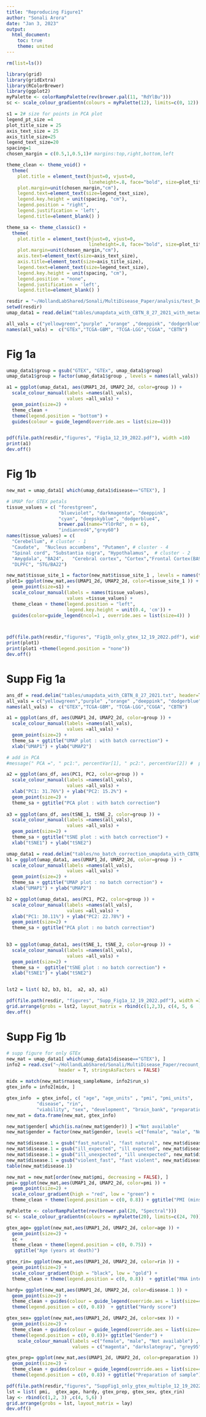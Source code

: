 ```yaml
---
title: "Reproducing Figure1"
author: "Sonali Arora"
date: "Jan 3, 2023"
output:
  html_document:
    toc: true
    theme: united
---
```



```r

rm(list=ls())

library(grid)
library(gridExtra)
library(RColorBrewer)
library(ggplot2)
myPalette <- colorRampPalette(rev(brewer.pal(11, "RdYlBu")))
sc <- scale_colour_gradientn(colours = myPalette(12), limits=c(0, 12))

s1 = 2# size for points in PCA plot
legend_pt_size =4
plot_title_size = 25
axis_text_size = 25
axis_title_size=25
legend_text_size=20
spacing=1
chosen_margin = c(0.5,1,0.5,1)# margins:top,right,bottom,left

theme_clean <- theme_void() +
  theme(
    plot.title = element_text(hjust=0, vjust=0, 
                              lineheight=.8, face="bold", size=plot_title_size ),
    plot.margin=unit(chosen_margin,"cm"), 
    legend.text=element_text(size=legend_text_size),
    legend.key.height = unit(spacing, "cm"),
    legend.position = "right",
    legend.justification = 'left',
    legend.title=element_blank() )

theme_sa <- theme_classic() +
  theme(
    plot.title = element_text(hjust=0, vjust=0, 
                              lineheight=.8, face="bold", size=plot_title_size ),
    plot.margin=unit(chosen_margin,"cm"), 
    axis.text=element_text(size=axis_text_size),
    axis.title=element_text(size=axis_title_size),
    legend.text=element_text(size=legend_text_size),
    legend.key.height = unit(spacing, "cm"),
    legend.position = "none",
    legend.justification = 'left',
    legend.title=element_blank() )

resdir = "~/HollandLabShared/Sonali/MultiDisease_Paper/analysis/test_Dec_2022"
setwd(resdir)
umap_data1 = read.delim("tables/umapdata_with_CBTN_8_27_2021_with_metadata.txt", header=T, stringsAsFactors = FALSE)

all_vals = c("yellowgreen","purple" ,"orange" ,"deeppink", "dodgerblue")
names(all_vals) =  c("GTEx","TCGA-GBM", "TCGA-LGG","CGGA", "CBTN")
```

# Fig 1a 

```r
umap_data1$group = gsub("GTEX", "GTEx", umap_data1$group)
umap_data1$group = factor(umap_data1$group , levels = names(all_vals))

a1 = ggplot(umap_data1, aes(UMAP1_2d, UMAP2_2d, color=group )) +
  scale_colour_manual(labels =names(all_vals), 
                      values =all_vals) +
  geom_point(size=2) + 
  theme_clean +
  theme(legend.position = "bottom") + 
  guides(colour = guide_legend(override.aes = list(size=4)))


pdf(file.path(resdir,"figures", "Fig1a_12_19_2022.pdf"), width =10)
print(a1)
dev.off()
```

# Fig 1b
```r
new_mat = umap_data1[ which(umap_data1$disease=="GTEX"), ]

# UMAP for GTEX petals 
tissue_values = c( "forestgreen", 
                   "blueviolet", "darkmagenta", "deeppink", 
                   "cyan", "deepskyblue", "dodgerblue4",    
                   brewer.pal(name="YlOrRd", n = 6), 
                   "indianred4","grey60")
names(tissue_values) = c(
  "Cerebellum", # cluster - 1
  "Caudate",  "Nucleus accumbens", "Putamen", # cluster - 4
  "Spinal cord", "Substantia nigra", "Hypothalamus",  # cluster - 2
  "Amygdala", "BA24",   "Cerebral cortex", "Cortex","Frontal Cortex(BA9)","Hippocampus", # cluster -3
  "DLPFC", "STG/BA22")

new_mat$tissue_site_1 = factor(new_mat$tissue_site_1 , levels = names(tissue_values))
plot1= ggplot(new_mat,aes(UMAP1_2d, UMAP2_2d, color=tissue_site_1 )) +
  geom_point(size=s1) + 
  scale_colour_manual(labels = names(tissue_values), 
                      values =tissue_values) + 
  theme_clean + theme(legend.position = "left",  
                      legend.key.height = unit(0.4, 'cm')) +
  guides(color=guide_legend(ncol=1 , override.aes = list(size=4)) )



pdf(file.path(resdir,"figures", "Fig1b_only_gtex_12_19_2022.pdf"), width =10)
print(plot1)
print(plot1 +theme(legend.position = "none"))
dev.off()
```

# Supp Fig 1a

```r
ans_df = read.delim("tables/umapdata_with_CBTN_8_27_2021.txt", header=T, stringsAsFactors = FALSE)
all_vals = c("yellowgreen","purple" ,"orange" ,"deeppink", "dodgerblue")
names(all_vals) =  c("GTEX","TCGA-GBM", "TCGA-LGG","CGGA", "CBTN")

a1 = ggplot(ans_df, aes(UMAP1_2d, UMAP2_2d, color=group )) +
  scale_colour_manual(labels =names(all_vals), 
                      values =all_vals) +
  geom_point(size=2) + 
  theme_sa + ggtitle("UMAP plot : with batch correction") +
  xlab("UMAP1") + ylab("UMAP2")

# add in PCA 
#message(" PCA =", " pc1:", percentVar[1], " pc2:", percentVar[2]) #  pc1:31.76 pc2:15.2

a2 = ggplot(ans_df, aes(PC1, PC2, color=group )) +
  scale_colour_manual(labels =names(all_vals), 
                      values =all_vals) +
  xlab("PC1: 31.76%") + ylab("PC2: 15.2%") +
  geom_point(size=2) + 
  theme_sa + ggtitle("PCA plot : with batch correction")
  
a3 = ggplot(ans_df, aes(tSNE_1, tSNE_2, color=group )) +
  scale_colour_manual(labels =names(all_vals), 
                      values =all_vals) +
  geom_point(size=2) + 
  theme_sa + ggtitle("tSNE plot : with batch correction") +
  xlab("tSNE1") + ylab("tSNE2")

umap_data1 = read.delim("tables/no_batch_correction_umapdata_with_CBTN_2_1_2022.txt", header=T, stringsAsFactors = FALSE)
b1 = ggplot(umap_data1, aes(UMAP1_2d, UMAP2_2d, color=group )) +
  scale_colour_manual(labels =names(all_vals), 
                      values =all_vals) +
  geom_point(size=2) + 
  theme_sa + ggtitle("UMAP plot : no batch correction") +
  xlab("UMAP1") + ylab("UMAP2")

b2 = ggplot(umap_data1, aes(PC1, PC2, color=group )) +
  scale_colour_manual(labels =names(all_vals), 
                      values =all_vals) +
  xlab("PC1: 30.11%") + ylab("PC2: 22.78%") +
  geom_point(size=2) + 
  theme_sa + ggtitle("PCA plot : no batch correction")
 

b3 = ggplot(umap_data1, aes(tSNE_1, tSNE_2, color=group )) +
  scale_colour_manual(labels =names(all_vals), 
                      values =all_vals) +
  geom_point(size=2) + 
  theme_sa +  ggtitle("tSNE plot : no batch correction") +
  xlab("tSNE1") + ylab("tSNE2")


lst2 = list( b2, b3, b1,  a2, a3, a1)

pdf(file.path(resdir, "figures", "Supp_Fig1a_12_19_2022.pdf"), width =30, height = 15)
grid.arrange(grobs = lst2, layout_matrix = rbind(c(1,2,3), c(4, 5, 6  )), top = "")
dev.off()
```

# Supp Fig 1b 

```r
# supp figure for only GTEx
new_mat = umap_data1[ which(umap_data1$disease=="GTEX"), ]
info2 = read.csv("~/HollandLabShared/Sonali/MultiDisease_Paper/recount_brain/recount_brain_v2.csv", 
                   header = T, stringsAsFactors = FALSE)

midx = match(new_mat$rnaseq_sampleName, info2$run_s)
gtex_info = info2[midx, ]

gtex_info  = gtex_info[, c( "age", "age_units" , "pmi", "pmi_units", 
           "disease", "rin", 
           "viability", "sex", "development", "brain_bank", "preparation", "race")]
new_mat = data.frame(new_mat, gtex_info)

new_mat$gender[ which(is.na(new_mat$gender)) ] ="Not available"
new_mat$gender = factor(new_mat$gender, levels =c("female", "male", "Not available"))

new_mat$disease.1 = gsub("fast_natural", "fast natural", new_mat$disease.1)
new_mat$disease.1 = gsub("ill_expected", "ill expected", new_mat$disease.1)
new_mat$disease.1 = gsub("ill_unexpected", "ill unexpected", new_mat$disease.1)
new_mat$disease.1 = gsub("violent_fast", "fast violent", new_mat$disease.1)
table(new_mat$disease.1)

new_mat = new_mat[order(new_mat$pmi, decreasing = FALSE), ]
pmi= ggplot(new_mat,aes(UMAP1_2d, UMAP2_2d, color=pmi )) +
  geom_point(size=2) + 
  scale_colour_gradient(high = "red", low = "green") + 
  theme_clean + theme(legend.position = c(0, 0.8)) + ggtitle("PMI (mins)")

myPalette <- colorRampPalette(rev(brewer.pal(20, "Spectral")))
sc <- scale_colour_gradientn(colours = myPalette(20), limits=c(24, 70))

gtex_age= ggplot(new_mat,aes(UMAP1_2d, UMAP2_2d, color=age )) +
  geom_point(size=2) + 
  sc + 
  theme_clean + theme(legend.position = c(0, 0.75)) +
   ggtitle("Age (years at death)")

gtex_rin= ggplot(new_mat,aes(UMAP1_2d, UMAP2_2d, color=rin )) +
  geom_point(size=2) + 
  scale_colour_gradient(high = "black", low = "gold") + 
  theme_clean + theme(legend.position = c(0, 0.8))  + ggtitle("RNA integrity number (RIN)")

hardy= ggplot(new_mat,aes(UMAP1_2d, UMAP2_2d, color=disease.1 )) +
  geom_point(size=2) + 
  theme_clean + guides(colour = guide_legend(override.aes = list(size=4))) +
  theme(legend.position = c(0, 0.8))  + ggtitle("Hardy score")

gtex_sex= ggplot(new_mat,aes(UMAP1_2d, UMAP2_2d, color=sex )) +
  geom_point(size=2) + 
  theme_clean + guides(colour = guide_legend(override.aes = list(size=4))) +
  theme(legend.position = c(0, 0.8))+ ggtitle("Gender") +
    scale_colour_manual(labels =c("female", "male", "Not available") ,
                        values = c("magenta", "darkslategray", "grey95" )) 

gtex_prep= ggplot(new_mat,aes(UMAP1_2d, UMAP2_2d, color=preparation )) +
  geom_point(size=2) + 
  theme_clean + guides(colour = guide_legend(override.aes = list(size=4))) +
  theme(legend.position = c(0, 0.8)) + ggtitle("Preparation of sample")  

pdf(file.path(resdir,"figures", "SuppFig1_only_gtex_multiple_12_19_2022.pdf"), width =20, height =12)
lst = list( pmi,  gtex_age, hardy, gtex_prep, gtex_sex, gtex_rin)
lay <- rbind(c(1,2, 3) ,c(4, 5,6) )
grid.arrange(grobs = lst, layout_matrix = lay)
dev.off()

```

